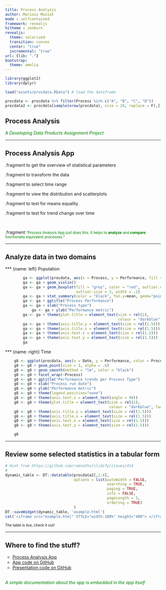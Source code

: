 ```yaml
---
title: Process Analysis
author: Mariusz Musiał
mode : selfcontained
framework: revealjs
hitheme : zenburn
revealjs:
  theme: solarized
  transition: convex
  center: "true"
  incremental: "true"
url: {lib: "."}
bootstrap:
  theme: amelia
---
```

```r
library(ggplot2)
library(dplyr)

load("assets/procdata.RData") # load the dataframe

procdata <- procdata %>% filter(Process %in% c("A", "B", "C", "D"))
procdata2 <- procdata[sample(nrow(procdata), size = 20, replace = F),]
```

## Process Analysis

<span style="color:green">
*A Developing Data Products Assignment Project*
</span>

---

## Process Analysis App

.fragment to get the overview of statistical parameters

.fragment to transform the data

.fragment to select time range

.fragment to view the distribution and scatterplots

.fragment to test for means equality

.fragment to test for trend change over time

<br>

.fragment <span style="color:green"><small><q>Process Analysis App just does this. It helps to __analyze__ and __compare__ functionally equivalent processes.</q></small></span>

---

## Analyze data in two domains

*** {name: left}
Population

```r
        ga <- ggplot(procdata, aes(x = Process, y = Performance, fill = Process))
        ga <- ga + geom_violin()
        ga <- ga + geom_boxplot(fill = "grey", color = "red", outlier.colour = "red",
                                outlier.size = 3, width = .2)
        ga <- ga + stat_summary(color = "black", fun.y=mean, geom="point", shape=21, size=4)
        ga <- ga + ggtitle("Process Performance")
        ga <- ga + xlab("Process type")
            ga <- ga + ylab("Performance metric")
        ga <- ga + theme(plot.title = element_text(size = rel(2), 
                                                   colour = "darkblue", face = "bold"))
        ga <- ga + theme(axis.title.y = element_text(size = rel(1.5)))
        ga <- ga + theme(axis.title.x = element_text(size = rel(1.5)))
        ga <- ga + theme(axis.text.x = element_text(size = rel(1.5)))
        ga <- ga + theme(axis.text.y = element_text(size = rel(1.5)))
        ga
```

*** {name: right}
Time

```r
    g8 <- ggplot(procdata, aes(x = Date, y = Performance, color = Process))
    g8 <- g8 + geom_point(size = 3, alpha = .6)
    g8 <- g8 + geom_smooth(method = "lm", color = "black")
    g8 <- g8 + facet_wrap(~Process)
    g8 <- g8 + ggtitle("Performance trends per Process Type")
    g8 <- g8 + xlab("Process run date")
    g8 <- g8 + ylab("Performance metric")
    g8 <- g8 + theme(legend.position="none")
    g8 <- g8 + theme(axis.text.x = element_text(angle = 90))
    g8 <- g8 + theme(plot.title = element_text(size = rel(2), 
                                               colour = "darkblue", face = "bold"))
    g8 <- g8 + theme(axis.title.y = element_text(size = rel(1.5)))
    g8 <- g8 + theme(axis.title.x = element_text(size = rel(1.5)))
    g8 <- g8 + theme(axis.text.x = element_text(size = rel(1.5)))
    g8 <- g8 + theme(axis.text.y = element_text(size = rel(1.5)))

    g8
```

---

## Review some selected statistics in a tabular form

```r
# Hint from https://github.com/ramnathv/slidify/issues/414
# 
dynamic_table <- DT::datatable(procdata2[,1:4],
                               options = list(autoWidth = FALSE,
                                              searching = TRUE,
                                              paging = TRUE,
                                              info = FALSE,
                                              pageLength = 5,
                                              ordering = TRUE)
                               )
DT::saveWidget(dynamic_table, 'example.html')
cat('<iframe src="example.html" STYLE="width:100%" height="400"> </iframe>')
```

<small>The table is live, check it out!</small>

---

## Where to find the stuff?

<ul style="list-style-type:circle">
    <li><a href="https://marioem.shinyapps.io/ProcessAnalysis/">Process Analysis App</a></li>
    <li><a href="https://github.com/marioem/DevelopingDataProducts/tree/master">App code on GitHub</a></li>
    <li><a href="https://github.com/marioem/DDP_Presentation_R">Presentation code on GitHub</a></li>
</ul>
<br>
<span style="color:green">
*A simple documentation about the app is embedded in the app itself*
</span>

